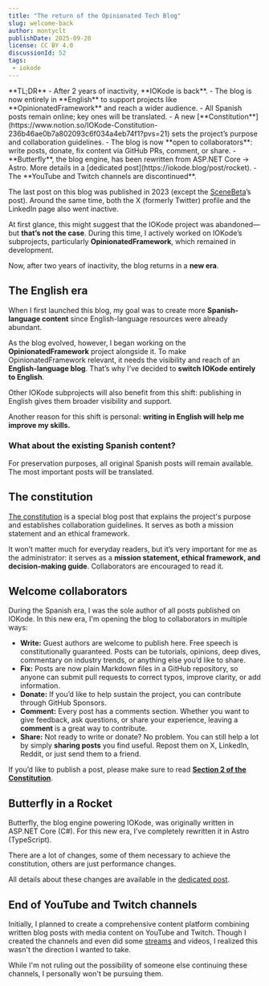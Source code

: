 ```yaml
---
title: "The return of the Opinionated Tech Blog"
slug: welcome-back
author: montyclt
publishDate: 2025-09-20
license: CC BY 4.0
discussionId: 52
tags:
 - iokode
---
```


<Alert severity="info">
    **TL;DR**
    - After 2 years of inactivity, **IOKode is back**.
    - The blog is now entirely in **English** to support projects like **OpinionatedFramework** and reach a wider audience.
    - All Spanish posts remain online; key ones will be translated.
    - A new [**Constitution**](https://www.notion.so/IOKode-Constitution-236b46ae0b7a802093c6f034a4eb74f1?pvs=21) sets the project’s purpose and collaboration guidelines.
    - The blog is now **open to collaborators**: write posts, donate, fix content via GitHub PRs, comment, or share.
    - **Butterfly**, the blog engine, has been rewritten from ASP.NET Core → Astro. More details in a [dedicated post](https://iokode.blog/post/rocket).
    - The **YouTube and Twitch channels are discontinued**.
</Alert>

The last post on this blog was published in 2023 (except the [SceneBeta](https://iokode.blog/posts/legacy/scenebeta)’s post).
Around the same time, both the X (formerly Twitter) profile and the LinkedIn page also went inactive.

At first glance, this might suggest that the IOKode project was abandoned—but **that’s not the case**. During this
time, I actively worked on IOKode’s subprojects, particularly **OpinionatedFramework**, which remained in development.

Now, after two years of inactivity, the blog returns in a **new era**.

## The English era

When I first launched this blog, my goal was to create more **Spanish-language content** since English-language
resources were already abundant.

As the blog evolved, however, I began working on the **OpinionatedFramework** project alongside it. To make
OpinionatedFramework relevant, it needs the visibility and reach of an **English-language blog**. That’s why
I’ve decided to **switch IOKode entirely to English**.

Other IOKode subprojects will also benefit from this shift: publishing in English gives them broader visibility
and support.

Another reason for this shift is personal: **writing in English will help me improve my skills.**

### **What about the existing Spanish content?**

For preservation purposes, all original Spanish posts will remain available. The most important posts will be
translated.

## The constitution

[The constitution](https://iokode.blog/constitution) is a special blog post that explains the project's purpose
and establishes collaboration guidelines. It serves as both a mission statement and an ethical framework.

It won’t matter much for everyday readers, but it’s very important for me as the administrator: it serves as a
**mission statement, ethical framework, and decision-making guide**. Collaborators are encouraged to read it.

## Welcome collaborators

During the Spanish era, I was the sole author of all posts published on IOKode. In this new era, I'm opening
the blog to collaborators in multiple ways:

- **Write:** Guest authors are welcome to publish here. Free speech is constitutionally guaranteed. Posts can be tutorials, opinions, deep dives, commentary on industry trends, or anything else you’d like to share.
- **Fix:** Posts are now plain Markdown files in a GitHub repository, so anyone can submit pull requests to correct typos, improve clarity, or add information.
- **Donate:** If you’d like to help sustain the project, you can contribute through GitHub Sponsors.
- **Comment:** Every post has a comments section. Whether you want to give feedback, ask questions, or share your experience, leaving a **comment** is a great way to contribute.
- **Share:** Not ready to write or donate? No problem. You can still help a lot by simply **sharing posts** you find useful. Repost them on X, LinkedIn, Reddit, or just send them to a friend.

If you’d like to publish a post, please make sure to read [**Section 2 of the Constitution**](https://iokode.blog/constitution).

## Butterfly in a Rocket

Butterfly, the blog engine powering IOKode, was originally written in ASP.NET Core (C#). For this new era,
I've completely rewritten it in Astro (TypeScript).

There are a lot of changes, some of them necessary to achieve the constitution, others are just performance changes.

All details about these changes are available in the [dedicated post](https://iokode.blog/post/rocket).

## End of YouTube and Twitch channels

Initially, I planned to create a comprehensive content platform combining written blog posts with media
content on YouTube and Twitch. Though I created the channels and even did some
[streams](https://www.youtube.com/watch?v=oXyzPIrJZLo) and videos, I realized this wasn't the direction
I wanted to take.

While I'm not ruling out the possibility of someone else continuing these channels, I personally won't
be pursuing them.